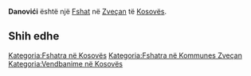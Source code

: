 {{Fshat në Kosovës
 | Emri                = Danovići
| srp_N_name = Danovići
| srp_N_FULL_NAME_RO = Danovići
| srp_N_FULL_NAME_ND_RO = Danovici
| srp_N_SORT_NAME_RG = DANOVICI
| srp_N_FULL_NAME_RG = Danovići
| srp_N_FULL_NAME_ND_RG = Danovici
| srp_V_name = Danović
| srp_V_FULL_NAME_RO = Danović
| srp_V_FULL_NAME_ND_RO = Danovic
| srp_V_SORT_NAME_RG = DANOVIC
| srp_V_FULL_NAME_RG = Danović
| srp_V_FULL_NAME_ND_RG = Danovic

 | Emri (Rasa dhanore) = 
 | Figura              = 
 | Shteti              = Kosovo
 | Komuna              = Zveçan
 | Kodi postar         = 
 | Sipërfaqja          = 

 | Popullsia           = 

 | Regj. i popullsisë  = 
 | Dend. e popullsisë  = 
 | Faqja zyrtare       = 
 <!--- Koordinatat ----> 
 | Gjerësia            = 43.019444
 | Gjatësia            = 20.773611
 | Lartësia            = 
}}
'''Danovići''' është një [[Fshat]] në [[Zveçan]] të [[Kosovës]].

<!-- == Gjeografia == -->
<!-- == Historia == -->
<!-- == Demografia == -->
== Shih edhe ==
{{Komuna Zveçan}}
{{Kosovo-Administrata-Cung}}

[[Kategoria:Fshatra në Kosovës]]
[[Kategoria:Fshatra në Kommunes Zveçan]]
[[Kategoria:Vendbanime në Kosovës]]